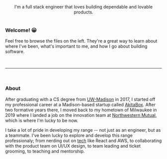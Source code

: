 
<PageHeader title="Hi! I'm Brett 👋" imgSrc="/headshot.jpg" hideDivider />

<center>
  I'm a full stack engineer that loves building dependable and lovable products.
</center>

<br />

### Welcome! 😀

Feel free to browse the files on the left. They're a great way to learn about where I've been, what's important to me, and how I go about building software.

<br />
<hr />
<br />

### About

After graduating with a CS degree from [UW-Madison](/school/) in 2017, I started off my professional career at a Madison-based startup called [AkitaBox](/akitabox/). After two formative years there, I moved back to my hometown of Milwaukee in 2019 where I landed a job on the innovation team at [Northwestern Mutual](/northwestern-mutual/), which is where I'm lucky to be now.

I take a lot of pride in developing my range -- not just as an engineer, but as a teammate. I've been lucky to explore and develop this range professionaly; from nerding out on [tech](/toolkit/) like React and AWS, to collaborating with the product team on UI/UX design, to team leading and ticket grooming, to teaching and mentorship.
